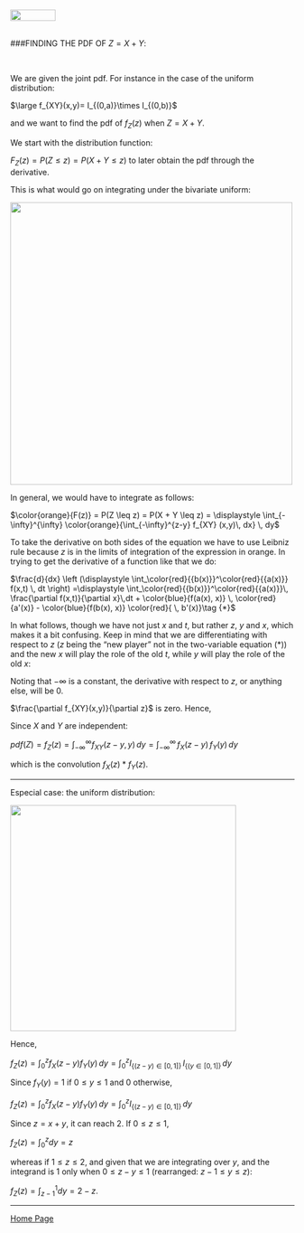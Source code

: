 <br>
<a href="http://rinterested.github.io/statistics/index.html">
<img HEIGHT="20" WIDTH="80" src="https://cloud.githubusercontent.com/assets/9312897/10556783/a27a26fa-745c-11e5-9b1a-2d5bd737387a.PNG"></a>
<br><br>

###FINDING THE PDF OF $Z = X + Y$:

<br>

We are given the joint pdf. For instance in the case of the uniform distribution:

$\large f_{XY}(x,y)= I_{(0,a)}\times I_{(0,b)}$

and we want to find the pdf of $f_Z(z)$ when $Z=X+Y$.

We start with the distribution function:

$F_Z(z) = P(Z \leq z) = P(X+Y \leq z)$ to later obtain the pdf through the derivative.

This is what would go on integrating under the bivariate uniform:

<img height="500" width="500" src="https://cloud.githubusercontent.com/assets/9312897/17458165/07be9808-5bd8-11e6-9d58-0eadf26a23dd.gif">

In general, we would have to integrate as follows:

$\color{orange}{F(z)} = P(Z \leq z) = P(X + Y  \leq z) = \displaystyle \int_{-\infty}^{\infty} \color{orange}{\int_{-\infty}^{z-y} f_{XY} (x,y)\, dx} \, dy$

To take the derivative on both sides of the equation we have to use Leibniz rule because $z$ is in the limits of integration of the expression in orange. In trying to get the derivative of a function like that we do:


$\frac{d}{dx} \left (\displaystyle \int_\color{red}{{b(x)}}^\color{red}{{a(x)}} f(x,t) \, dt \right) =\displaystyle \int_\color{red}{{b(x)}}^\color{red}{{a(x)}}\, \frac{\partial f(x,t)}{\partial x}\,dt + \color{blue}{f(a(x), x)} \, \color{red}{a'(x)} - \color{blue}{f(b(x), x)} \color{red}{ \, b'(x)}\tag {*}$

In what follows, though we have not just $x$ and $t$, but rather $z$, $y$ and $x$, which makes it a bit confusing. Keep in mind that we are differentiating with respect to $z$ ($z$ being the "new player" not in the two-variable equation (*)) and the new $x$ will play the role of the old $t$, while $y$ will play the role of the old $x$:

\begin{align}
f_Z(z) =& \frac{dF_z (z)}{dz}\\\\
=& \displaystyle \int_{-\infty}^{\infty} \left[ \color{orange}{\frac{d}{dz} \int_{-\infty}^{z-y} f_{XY}(x,y)\,dx} \right]\,dy \\\\
=& \displaystyle \int_{-\infty}^{\infty} \left[ \int_{-\infty}^{z-y} \frac{\partial f_{XY}(x,y)}{\partial z}dx + \color{blue}{\, f_{XY}(z-y,\, y)} \, \color{red}{\frac{d(z-y)}{dz}} - \color{blue}{f_{XY}(b(y),y)} \color{red}{\frac{d(-\infty)}{dz}}   \right] dy
\end{align}

Noting that $-\infty$ is a constant, the derivative with respect to $z$, or anything else, will be $0$.

\begin{align}
f_Z(z) =& \displaystyle \int_{-\infty}^{\infty} \left[ \int_{-\infty}^{z-y} \frac{\partial f_{XY}(x,y)}{\partial z}dx + \color{blue}{\, f_{XY}(z-y,\, y)} \, \color{red}{1} - \color{red}{0}   \right] dy
\end{align}

$\frac{\partial f_{XY}(x,y)}{\partial z}$ is zero. Hence,

\begin{align}
f_Z(z)=& \displaystyle \int_{-\infty}^{\infty}   \color{blue}{\, f_{XY}(z-y,\, y)}  \, dy \tag{**}
\end{align}

Since $X$ and $Y$ are independent:

$pdf(Z)=f_Z(z) = \displaystyle \int_{-\infty}^{\infty} f_{XY}(z-y, \, y) \,dy = \displaystyle \int_{-\infty}^{\infty} \, f_{X}(z-y) \, f_{Y}(y) \,dy$

which is the convolution $f_X(z)*f_Y(z)$.

---

Especial case: the uniform distribution:

<img HEIGHT="400" WIDTH="400" src="https://cloud.githubusercontent.com/assets/9312897/17467970/52298b40-5cf1-11e6-8ed9-b2d22f85c419.png"></a>

Hence,

$f_Z(z)=\displaystyle\int_0^z f_{X}(z-y)f_{Y}(y)\,dy=\displaystyle\int_0^z I_{\{(z-y)\in [0,1]\}}\,I_{\{(y\in [0,1]\}}\,dy$

Since $f_Y(y)=1$ if $0\leq y\leq 1$ and $0$ otherwise,

$f_Z(z)=\displaystyle\int_0^z f_{X}(z-y)f_{Y}(y)\,dy=\displaystyle\int_0^z I_{\{(z-y)\in [0,1]\}}\,dy$

Since $z = x+y$, it can reach $2$. If $0\leq z \leq 1$,

$f_Z(z)=\displaystyle \int_0^z dy = z$

whereas if $1 \leq z \leq 2$, and given that we are integrating over $y$, and the integrand is $1$ only when $0\leq z-y \leq 1$ (rearranged: $z-1 \leq y \leq z$):

$f_Z(z)=\int_{z-1}^{1} dy = 2-z$.




---

<a href="http://rinterested.github.io/statistics/index.html">Home Page</a>
